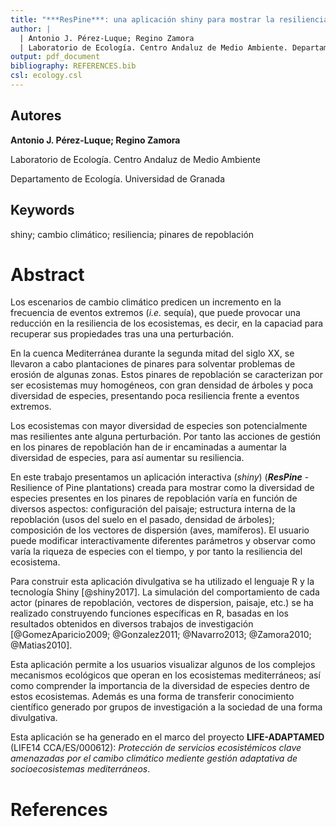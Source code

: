 ```yaml
---
title: "***ResPine***: una aplicación shiny para mostrar la resiliencia de pinares de repoblación frente al cambio climático"
author: | 
  | Antonio J. Pérez-Luque; Regino Zamora
  | Laboratorio de Ecología. Centro Andaluz de Medio Ambiente. Departamento de Ecología. Universidad de Granada
output: pdf_document
bibliography: REFERENCES.bib
csl: ecology.csl
---
```

## Autores
**Antonio J. Pérez-Luque; Regino Zamora**

Laboratorio de Ecología. Centro Andaluz de Medio Ambiente

Departamento de Ecología. Universidad de Granada 

## Keywords
shiny; cambio climático; resiliencia; pinares de repoblación

# Abstract 

Los escenarios de cambio climático predicen un incremento en la frecuencia de eventos extremos (*i.e.* sequía), que puede provocar una reducción en la resiliencia de los ecosistemas, es decir, en la capaciad para recuperar sus propiedades tras una una perturbación. 

En la cuenca Mediterránea durante la segunda mitad del siglo XX, se llevaron a cabo plantaciones de pinares para solventar problemas de erosión de algunas zonas. Estos pinares de repoblación se caracterizan por ser ecosistemas muy homogéneos, con gran densidad de árboles y poca diversidad de especies, presentando poca resiliencia frente a eventos extremos. 

Los ecosistemas con mayor diversidad de especies son potencialmente mas resilientes ante alguna perturbación. Por tanto las acciones de gestión en los pinares de repoblación han de ir encaminadas a aumentar la diversidad de especies, para así aumentar su resiliencia. 

En este trabajo presentamos un aplicación interactiva (*shiny*) (***ResPine*** - Resilience of Pine plantations) creada para mostrar como la diversidad de especies presentes en los pinares de repoblación varía en función de diversos aspectos: configuración del paisaje; estructura interna de la repoblación (usos del suelo en el pasado, densidad de árboles); composición de los vectores de dispersión (aves, mamíferos). El usuario puede modificar interactivamente diferentes parámetros y observar como varía la riqueza de especies con el tiempo, y por tanto la resiliencia del ecosistema. 

Para construir esta aplicación divulgativa se ha utilizado el lenguaje R y la tecnología Shiny [@shiny2017]. La simulación del comportamiento de cada actor (pinares de repoblación, vectores de dispersion, paisaje, etc.) se ha realizado construyendo funciones específicas en R, basadas en los resultados obtenidos en diversos trabajos de investigación [@GomezAparicio2009; @Gonzalez2011; @Navarro2013; @Zamora2010; @Matias2010]. 

Esta aplicación permite a los usuarios visualizar algunos de los complejos mecanismos ecológicos que operan en los ecosistemas mediterráneos; así como comprender la importancia de la diversidad de especies dentro de estos ecosistemas. Además es una forma de transferir conocimiento científico generado por grupos de investigación a la sociedad de una forma divulgativa.

Esta aplicación se ha generado en el marco del proyecto **LIFE-ADAPTAMED** (LIFE14 CCA/ES/000612): *Protección de servicios ecosistémicos clave amenazadas por el camibo climático mediente gestión adaptativa de socioecosistemas mediterráneos*. 

# References
